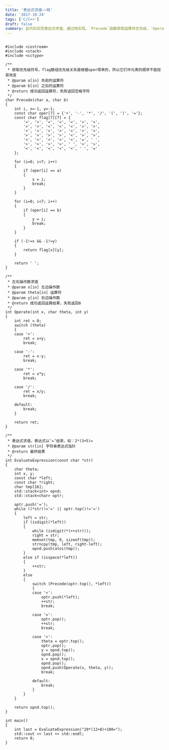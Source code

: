 ```yaml
---
title: '表达式求值——栈'
date: '2017-10-24'
tags: ['C/C++']
draft: false
summary: 此代码实现表达式求值，通过栈实现。`Precede`函数获取运算符优先级，`Operate`函数进行运算。`EvaluateExpression`函数遍历表达式，根据优先级进行操作数和运算符的处理，最终返回结果。主函数测试了该功能。 
---
```


```

#include <iostream>
#include <stack>
#include <cctype>

/**
 * 获取优先级符号，flag数组优先级关系是根据oper得来的，所以它们中元素的顺序不能轻易改变
 * @param a[in] 先前的运算符
 * @param b[in] 之后的运算符
 * @return 成功返回运算符，失败返回空格字符
 */
char Precede(char a, char b)
{
	int i, x=-1, y=-1;
	const char oper[7] = {'+', '-', '*', '/', '(', ')', '='};
	const char flag[7][7] = {
		'>', '>', '<', '<', '<', '>', '>',
		'>', '>', '<', '<', '<', '>', '>',
		'>', '>', '>', '>', '<', '>', '>',
		'>', '>', '>', '>', '<', '>', '>',
		'<', '<', '<', '<', '<', '=', ' ',
		'>', '>', '>', '>', ' ', '>', '>',
		'<', '<', '<', '<', '<', ' ', '='
	};

	for (i=0; i<7; i++)
	{
		if (oper[i] == a)
		{
			x = i;
			break;
		}
	}

	for (i=0; i<7; i++)
	{
		if (oper[i] == b)
		{
			y = i;
			break;
		}
	}

	if (-1!=x && -1!=y)
	{
		return flag[x][y];
	}

	return ' ';
}

/**
 * 左右操作数求值
 * @param x[in] 左边操作数
 * @param theta[in] 运算符
 * @param y[in] 右边操作数
 * @return 成功返回运算结果，失败返回0
 */
int Operate(int x, char theta, int y)
{
	int ret = 0;
	switch (theta)
	{
	case '+':
		ret = x+y;
		break;

	case '-':
		ret = x-y;
		break;

	case '*':
		ret = x*y;
		break;

	case '/':
		ret = x/y;
		break;

	default:
		break;
	}

	return ret;
}

/**
 * 表达式求值，表达式以‘=’结束，如：2*(3+5)=
 * @param str[in] 字符串表达式指针
 * @return 最终结果
 */
int EvaluateExpression(const char *str)
{
	char theta;
	int x, y;
	const char *left;
	const char *right;
	char tmp[16];
	std::stack<int> opnd;
	std::stack<char> optr;

	optr.push('=');
	while ((*str)!='=' || optr.top()!='=')
	{
		left = str;
		if (isdigit(*left))
		{
			while (isdigit(*(++str)));
			right = str;
			memset(tmp, 0, sizeof(tmp));
			strncpy(tmp, left, right-left);
			opnd.push(atoi(tmp));
		}
		else if (isspace(*left))
		{
			++str;
		}
		else
		{
			switch (Precede(optr.top(), *left))
			{
			case '<':
				optr.push(*left);
				++str;
				break;

			case '=':
				optr.pop();
				++str;
				break;

			case '>':
				theta = optr.top();
				optr.pop();
				y = opnd.top();
				opnd.pop();
				x = opnd.top();
				opnd.pop();
				opnd.push(Operate(x, theta, y));
				break;

			default:
				break;
			}
		}
	}

	return opnd.top();
}

int main()
{
	int last = EvaluateExpression("20*(12+8)+100=");
	std::cout << last << std::endl;
	return 0;	
}
```